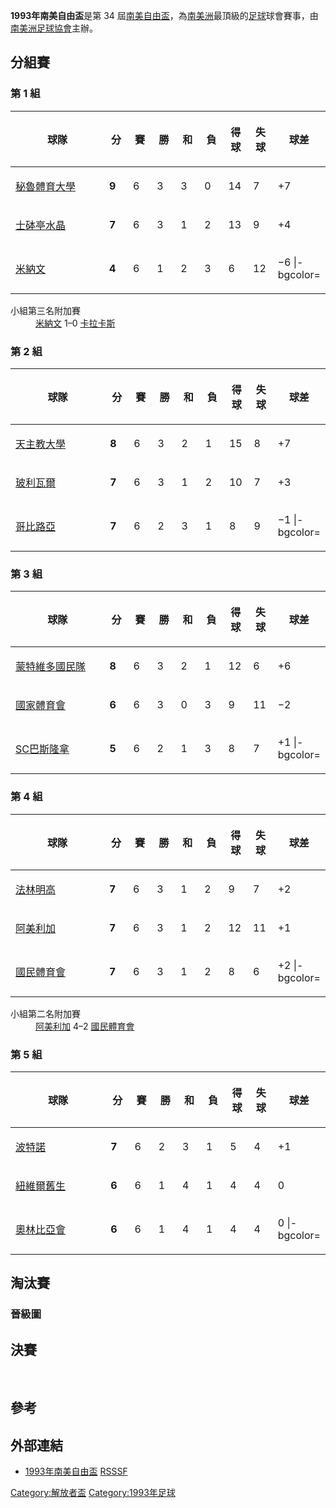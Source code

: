{{Infobox 國際足球賽事賽季
| tourney_name          = 南美自由盃
| year                  = 1993
| other_titles          = 1993 Copa Libertadores de América
| image                 = 
| size                  = 
| caption               = 
| edition               = 34
| defending_champ_other = {{flagicon|BRA}} [[聖保羅足球會|聖保羅]]
| dates                 = 1993年2月5日–5月26日
| num_teams             = 21 隊
| associations          = 10
| champion_other        = {{flagicon|BRA}} [[聖保羅足球會|聖保羅]]
| count                 = 2
| second_other          = {{flagicon|CHI}} [[天主教大學競技俱樂部|天主教大學]]
| matches               = 90
| goals                 = 248
| attendance            = 
| top_scorer            = 
| player                = 
| prevseason            = [[1992年南美自由盃|1992]]
| nextseason            = [[1994年南美自由盃|1994]]
}}

'''1993年南美自由盃'''是第 34 屆[[南美自由盃|南美自由盃]]，為[[南美洲|南美洲]]最頂級的[[足球|足球]]球會賽事，由[[南美洲足球協會|南美洲足球協會]]主辦。

==分組賽==
===第 1 組===
{| class="wikitable" style="text-align: center;"
|-
!width="190"|球隊
!width="25"|分
!width="25"|賽
!width="25"|勝
!width="25"|和
!width="25"|負
!width="25"|得球
!width="25"|失球
!width="25"|球差
|- bgcolor=ccffcc
|style="text-align:left;"|{{flagicon|PER}} [[秘魯體育大學|秘魯體育大學]]
|'''9'''||6||3||3||0||14||7||+7
|- bgcolor=#CCFFCC
|style="text-align:left;"|{{flagicon|PER}} [[士砵亭水晶|士砵亭水晶]]
|'''7'''||6||3||1||2||13||9||+4
|- bgcolor=#CCFFCC
|style="text-align:left;"|{{flagicon|VEN|1930}} [[米納文玻利瓦足球會|米納文]]
|'''4'''||6||1||2||3||6||12||−6
|- bgcolor=
|style="text-align:left;"|{{flagicon|VEN|1930}} [[加拉加斯足球俱樂部|卡拉卡斯]]
|'''4'''||6||1||2||3||5||10||−5
|}

;小組第三名附加賽
:[[米納文玻利瓦足球會|米納文]] 1–0 [[加拉加斯足球俱樂部|卡拉卡斯]]

===第 2 組===
{| class="wikitable" style="text-align: center;"
|-
!width="190"|球隊
!width="25"|分
!width="25"|賽
!width="25"|勝
!width="25"|和
!width="25"|負
!width="25"|得球
!width="25"|失球
!width="25"|球差
|- bgcolor=ccffcc
|style="text-align:left;"|{{flagicon|CHI}} [[天主教大學競技俱樂部|天主教大學]]
|'''8'''||6||3||2||1||15||8||+7 
|- bgcolor=ccffcc
|style="text-align:left;"|{{flagicon|BOL}} [[玻利瓦爾俱樂部|玻利瓦爾]]
|'''7'''||6||3||1||2||10||7||+3
|- bgcolor=ccffcc
|style="text-align:left;"|{{flagicon|CHI}} [[科布雷羅阿體育俱樂部|哥比路亞]]
|'''7'''||6||2||3||1||8||9||−1
|- bgcolor=
|style="text-align:left;"|{{flagicon|BOL}} [[聖何塞競技俱樂部|聖荷西體育會]]
|'''2'''||6||1||0||5||8||17||−9
|}

===第 3 組===
{| class="wikitable" style="text-align: center;"
|-
!width="190"|球隊
!width="25"|分
!width="25"|賽
!width="25"|勝
!width="25"|和
!width="25"|負
!width="25"|得球
!width="25"|失球
!width="25"|球差
|- bgcolor=ccffcc
|style="text-align:left;"|{{flagicon|URU}} [[民族足球俱樂部|蒙特維多國民隊]]
|'''8'''||6||3||2||1||12||6||+6
|- bgcolor=ccffcc
|style="text-align:left;"|{{flagicon|ECU}} [[國家體育會|國家體育會]]
|'''6'''||6||3||0||3||9||11||−2
|- bgcolor=ccffcc
|style="text-align:left;"|{{flagicon|ECU}} [[巴塞羅那體育俱樂部|SC巴斯隆拿]]
|'''5'''||6||2||1||3||8||7||+1
|- bgcolor=
|style="text-align:left;"|{{flagicon|URU}} [[貝拉維斯塔體育會|貝拉維斯塔]]
|'''5'''||6||2||1||3||6||11||−5
|}

===第 4 組===
{| class="wikitable" style="text-align: center;"
|-
!width="190"|球隊
!width="25"|分
!width="25"|賽
!width="25"|勝
!width="25"|和
!width="25"|負
!width="25"|得球
!width="25"|失球
!width="25"|球差
|- bgcolor=ccffcc
|style="text-align:left;"|{{flagicon|BRA}} [[法林明高競賽會|法林明高]]
|'''7'''||6||3||1||2||9||7||+2 
|- bgcolor=ccffcc
|style="text-align:left;"|{{flagicon|COL}} [[卡利美洲|阿美利加]]
|'''7'''||6||3||1||2||12||11||+1
|- bgcolor=ccffcc
|style="text-align:left;"|{{flagicon|COL}} [[民族競技|國民體育會]]
|'''7'''||6||3||1||2||8||6||+2
|- bgcolor=
|style="text-align:left;"|{{flagicon|BRA}} [[國際體育會|國際體育會]]
|'''3'''||6||0||3||3||4||9||−5
|}

;小組第二名附加賽
:[[卡利美洲|阿美利加]] 4–2 [[民族競技|國民體育會]]

===第 5 組===
{| class="wikitable" style="text-align: center;"
|-
!width="190"|球隊
!width="25"|分
!width="25"|賽
!width="25"|勝
!width="25"|和
!width="25"|負
!width="25"|得球
!width="25"|失球
!width="25"|球差
|- bgcolor=ccffcc
|style="text-align:left;"|{{flagicon|PAR}} [[波特諾山丘|波特諾]]
|'''7'''||6||2||3||1||5||4||+1 
|- bgcolor=ccffcc
|style="text-align:left;"|{{flagicon|ARG}} [[紐韋爾老男孩競技俱樂部|紐維爾舊生]]
|'''6'''||6||1||4||1||4||4||0
|- bgcolor=ccffcc
|style="text-align:left;"|{{flagicon|PAR}} [[奥林匹亞俱樂部|奧林比亞會]]
|'''6'''||6||1||4||1||4||4||0
|- bgcolor=
|style="text-align:left;"|{{flagicon|ARG}} [[河床體育會|河床]]
|'''5'''||6||1||3||2||4||5||−1
|}

==淘汰賽==

===晉級圖===
{{16TeamBracket-2Leg
| RD1= 十六強
| RD2= 半準決賽
| RD3= 準決賽
| RD4= 決賽

| RD1-team01={{flagicon|COL}} [[民族競技|國民體育會]]
| RD1-score01-1=0
| RD1-score01-2=2
| RD1-score01-agg=2

| RD1-team02={{flagicon|CHI}} '''[[天主教大學競技俱樂部|天主教大學]]'''
| RD1-score02-1=2
| RD1-score02-2=1
| RD1-score02-agg=3

| RD1-team03={{flagicon|ECU}} '''[[巴塞羅那體育俱樂部|SC巴斯隆拿]]'''
| RD1-score03-1=1
| RD1-score03-2=3
| RD1-score03-agg=4

| RD1-team04={{flagicon|PER}} [[秘魯體育大學|秘魯體育大學]]
| RD1-score04-1=2
| RD1-score04-2=0
| RD1-score04-agg=2

| RD1-team05={{flagicon|PER}} '''[[士砵亭水晶|士砵亭水晶]]'''
| RD1-score05-1=0
| RD1-score05-2=4
| RD1-score05-agg=4

| RD1-team06={{flagicon|ECU}} [[國家體育會|國家體育會]]
| RD1-score06-1=3
| RD1-score06-2=0
| RD1-score06-agg=3

| RD1-team07={{flagicon|BOL}} [[玻利瓦爾俱樂部|玻利瓦爾]]
| RD1-score07-1=1
| RD1-score07-2=1
| RD1-score07-agg=2

| RD1-team08={{flagicon|COL}} '''[[卡利美洲|阿美利加]]'''
| RD1-score08-1=2
| RD1-score08-2=1
| RD1-score08-agg=3

| RD1-team09={{flagicon|CHI}} [[科布雷羅阿體育俱樂部|哥比路亞]]
| RD1-score09-1=1
| RD1-score09-2=0
| RD1-score09-agg=1

| RD1-team10={{flagicon|PAR}} '''[[波特諾山丘|波特諾]]'''
| RD1-score10-1=1
| RD1-score10-2=2
| RD1-score10-agg=3

| RD1-team11={{flagicon|PAR}} '''[[奥林匹亞俱樂部|奧林比亞會]]'''
| RD1-score11-1=2
| RD1-score11-2=3
| RD1-score11-agg=5

| RD1-team12={{flagicon|URU}} [[民族足球俱樂部|蒙特維多國民隊]]
| RD1-score12-1=1
| RD1-score12-2=0
| RD1-score12-agg=1

| RD1-team13={{flagicon|VEN|1930}} [[米納文玻利瓦足球會|米納文]]
| RD1-score13-1=2
| RD1-score13-2=0
| RD1-score13-agg=2

| RD1-team14={{flagicon|BRA}} '''[[法林明高競賽會|法林明高]]'''
| RD1-score14-1=8
| RD1-score14-2=1
| RD1-score14-agg=9

| RD1-team15={{flagicon|BRA}} '''[[聖保羅足球會|聖保羅]]'''
| RD1-score15-1=0
| RD1-score15-2=4
| RD1-score15-agg=4 

| RD1-team16={{flagicon|ARG}} [[紐韋爾老男孩競技俱樂部|紐維爾舊生]]
| RD1-score16-1=2
| RD1-score16-2=0
| RD1-score16-agg=2 

| RD2-team01={{flagicon|CHI}} '''[[天主教大學競技俱樂部|天主教大學]]'''
| RD2-score01-1=3
| RD2-score01-2=1
| RD2-score01-agg=4

| RD2-team02={{flagicon|ECU}} [[巴塞羅那體育俱樂部|SC巴斯隆拿]] 
| RD2-score02-1=1
| RD2-score02-2=0
| RD2-score02-agg=1

| RD2-team03={{flagicon|PER}} [[士砵亭水晶|士砵亭水晶]]
| RD2-score03-1=2
| RD2-score03-2=2
| RD2-score03-agg=4

| RD2-team04={{flagicon|COL}} '''[[卡利美洲|阿美利加]]'''
| RD2-score04-1=2
| RD2-score04-2=3
| RD2-score04-agg=5

| RD2-team05={{flagicon|PAR}} '''[[波特諾山丘|波特諾]]'''{{pso}}
| RD2-score05-1=1
| RD2-score05-2=0
| RD2-score05-agg=1 (4)

| RD2-team06={{flagicon|PAR}} [[奥林匹亞俱樂部|奧林比亞會]]
| RD2-score06-1=1
| RD2-score06-2=0
| RD2-score06-agg=1 (2)

| RD2-team07={{flagicon|BRA}} [[法林明高競賽會|法林明高]]
| RD2-score07-1=1
| RD2-score07-2=0
| RD2-score07-agg=1

| RD2-team08={{flagicon|BRA}} '''[[聖保羅足球會|聖保羅]]''' 
| RD2-score08-1=1
| RD2-score08-2=2
| RD2-score08-agg=3

| RD3-team01={{flagicon|CHI}} '''[[天主教大學競技俱樂部|天主教大學]]'''
| RD3-score01-1=1
| RD3-score01-2=2
| RD3-score01-agg=3

| RD3-team02={{flagicon|COL}} [[卡利美洲|阿美利加]]
| RD3-score02-1=0
| RD3-score02-2=2
| RD3-score02-agg=2

| RD3-team03={{flagicon|PAR}} [[波特諾山丘|波特諾]]
| RD3-score03-1=0
| RD3-score03-2=0
| RD3-score03-agg=0

| RD3-team04={{flagicon|BRA}} '''[[聖保羅足球會|聖保羅]]'''
| RD3-score04-1=1
| RD3-score04-2=0
| RD3-score04-agg=1

| RD4-team01={{flagicon|CHI}} [[天主教大學競技俱樂部|天主教大學]]
| RD4-score01-1=1
| RD4-score01-2=2
| RD4-score01-agg=3

| RD4-team02={{flagicon|BRA}} '''[[聖保羅足球會|聖保羅]]'''
| RD4-score02-1=5
| RD4-score02-2=0
| RD4-score02-agg=5
}}

==決賽==
{{footballbox
|date= 1993年5月19日
|team1 = [[聖保羅足球會|聖保羅]] {{flagicon|BRA}}
|score = 5–1
|team2 = {{flagicon|CHI}} [[天主教大學競技俱樂部|天主教大學]] 
|goals1= [[Daniel_López_(footballer)|López]] {{goal|30|og}} <br> [[Claudemir_Vítor|Vítor]] {{goal|40}} <br> [[Gilmar_(São_Paulo_footballer)|Gilmar]] {{goal|54}}<br> [[Raí|Raí]] {{goal|60}}<br> [[Müller_(footballer)|Müller]] {{goal|65}} 
|goals2= [[Juan_Carlos_Almada|Almada]] {{goal|85|pk}} 
|stadium = [[Estádio_do_Morumbi|Estádio do Morumbi]]，[[聖保羅_(巴西)|聖保羅市]]
|attendance = 100,000
|referee = [[José_Torres_Cadena|Torres]] (COL)
}}
<br>
{{footballbox
|date= 1993年5月26日
|team1 = [[天主教大學競技俱樂部|天主教大學]] {{flagicon|CHI}}
|score = 2–0
|team2 = {{flagicon|BRA}} [[聖保羅足球會|聖保羅]] 
|goals1= [[Ricardo_Lunari|Lunari]] {{goal|9}} <br> [[Juan_Carlos_Almada|Almada]] {{goal|15|pk}} 
|goals2= 
|stadium = [[Estadio_Nacional_de_Chile|Estadio Nacional]]，[[聖地亞哥-德智利|聖地亞哥]]
|attendance = 50,000
|referee = [[Juan_Francisco_Escobar|Escobar]] (PAR)
}}

==參考==
{{reflist}}

==外部連結==
*[http://rsssf.com/sacups/copa93.html 1993年南美自由盃]{{Wayback|url=http://rsssf.com/sacups/copa93.html |date=20200224015958 }} [[RSSSF|RSSSF]]

{{歷屆南美解放者盃}}

[[Category:解放者盃|Category:解放者盃]]
[[Category:1993年足球|Category:1993年足球]]